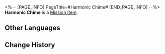 <%-- [PAGE_INFO]
PageTitle=#Harmonic Chime#
[END_PAGE_INFO] --%>
{{Item Infobox
|id          = 140362
|image       = Item Harmonic Chime.png
|type        = Mission Item
|invCategory = Missions
|rarity      = 3
|effect      = 
|description = The specialized exorcism tool created by the Ten-Lords Commission for dealing with heliobi. Ring the bell to resonate it with heliobi's illusory maze.
}}
{{Description|''"With resounding clarity, it purifies all directions."''}}
'''Harmonic Chime''' is a [[Mission Item]].

==Other Languages==
{{Other Languages
|en   = Harmonic Chime
|zhs  = 同心火铃
|zht  = 同心火鈴
|ja   = 同心の火鈴
|ko   = 동심화령
|es   = Campanilla armónica
|fr   = Cloche harmonique
|ru   = Гармонический колокольчик
|th   = กระดิ่งเพลิงต้องใจ
|vi   = Chuông Lửa Đồng Tâm
|de   = Glocke der Einheit
|id   = Lonceng Harmoni
|pt   = Sino da Harmonia
}}

==Change History==
{{Change History|1.5}}